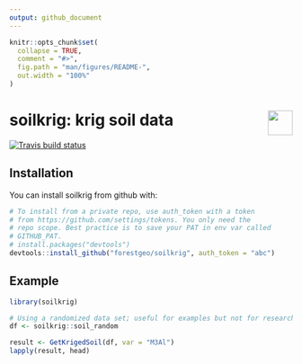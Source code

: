```yaml
---
output: github_document
---
```


<!-- README.md is generated from README.Rmd. Please edit that file -->

```r
knitr::opts_chunk$set(
  collapse = TRUE,
  comment = "#>",
  fig.path = "man/figures/README-",
  out.width = "100%"
)
```

# soilkrig: krig soil data <img src="https://i.imgur.com/39pvr4n.png" align="right" height=44 /> 

[![Travis build status](https://travis-ci.org/forestgeo/soilkrig.svg?branch=master)](https://travis-ci.org/forestgeo/soilkrig)

## Installation

You can install soilkrig from github with:

```R
# To install from a private repo, use auth_token with a token
# from https://github.com/settings/tokens. You only need the
# repo scope. Best practice is to save your PAT in env var called
# GITHUB_PAT.
# install.packages("devtools")
devtools::install_github("forestgeo/soilkrig", auth_token = "abc")
```

## Example

```r
library(soilkrig)

# Using a randomized data set; useful for examples but not for research.
df <- soilkrig::soil_random

result <- GetKrigedSoil(df, var = "M3Al")
lapply(result, head)
```

